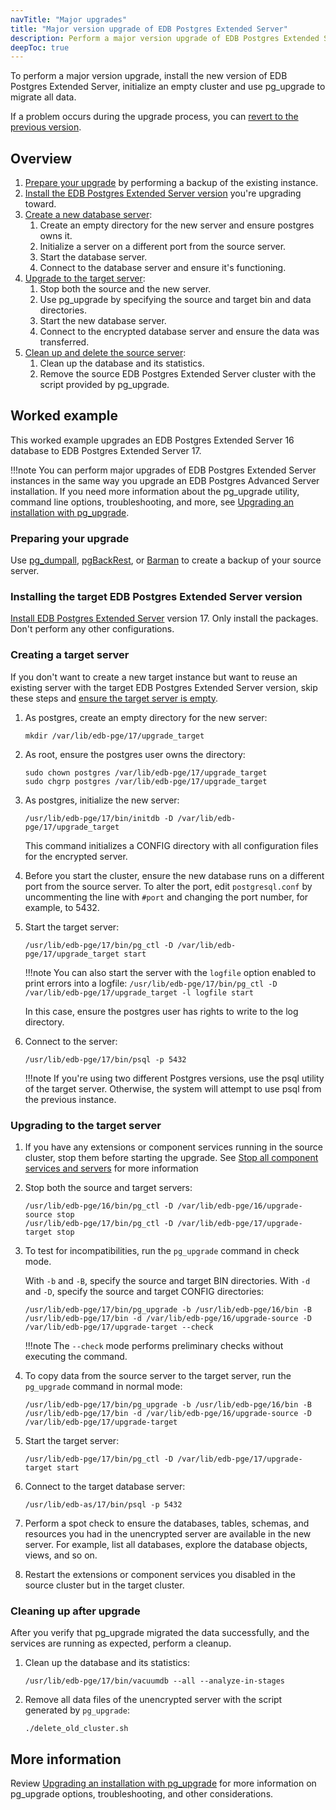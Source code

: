 ```yaml
---
navTitle: "Major upgrades"
title: "Major version upgrade of EDB Postgres Extended Server"
description: Perform a major version upgrade of EDB Postgres Extended Server. 
deepToc: true 
---
```


To perform a major version upgrade, install the new version of EDB Postgres Extended Server, initialize an empty cluster and use pg_upgrade to migrate all data.  

If a problem occurs during the upgrade process, you can [revert to the previous version](/epas/latest/upgrading/major_upgrade/06_reverting_to_the_old_cluster/#reverting_to_the_old_cluster).

## Overview

1. [Prepare your upgrade](#preparing-your-upgrade) by performing a backup of the existing instance.
1. [Install the EDB Postgres Extended Server version](#installing-the-target-edb-postgres-extended-server-version) you're upgrading toward.
1. [Create a new database server](#creating-a-target-server):
    1. Create an empty directory for the new server and ensure postgres owns it.
    1. Initialize a server on a different port from the source server.
    1. Start the database server.
    1. Connect to the database server and ensure it's functioning.
1. [Upgrade to the target server](#upgrading-to-the-target-server):
    1. Stop both the source and the new server. 
    1. Use pg_upgrade by specifying the source and target bin and data directories. 
    1. Start the new database server. 
    1. Connect to the encrypted database server and ensure the data was transferred. 
1. [Clean up and delete the source server](#cleaning-up-after-upgrade):
    1. Clean up the database and its statistics. 
    1. Remove the source EDB Postgres Extended Server cluster with the script provided by pg_upgrade. 

## Worked example

This worked example upgrades an EDB Postgres Extended Server 16 database to EDB Postgres Extended Server 17. 

!!!note
   You can perform major upgrades of EDB Postgres Extended Server instances in the same way you upgrade an EDB Postgres Advanced Server installation. If you need more information about the pg_upgrade utility, command line options, troubleshooting, and more, see [Upgrading an installation with pg_upgrade](/epas/latest/upgrading/major_upgrade/).

### Preparing your upgrade

Use [pg_dumpall](https://www.postgresql.org/docs/current/app-pg-dumpall.html), [pgBackRest](/supported-open-source/pgbackrest/), or [Barman](/supported-open-source/barman/) to create a backup of your source server. 

### Installing the target EDB Postgres Extended Server version

[Install EDB Postgres Extended Server](../installing/) version 17. Only install the packages. Don't perform any other configurations.

### Creating a target server

If you don't want to create a new target instance but want to reuse an existing server with the target EDB Postgres Extended Server version, skip these steps and [ensure the target server is empty](/epas/latest/upgrading/major_upgrade/03_upgrading_to_advanced_server/#step-2---empty-the-target-database). 

1.  As postgres, create an empty directory for the new server: 

    ```
    mkdir /var/lib/edb-pge/17/upgrade_target 
    ```

1.  As root, ensure the postgres user owns the directory:

    ```
    sudo chown postgres /var/lib/edb-pge/17/upgrade_target
    sudo chgrp postgres /var/lib/edb-pge/17/upgrade_target
    ```

1.  As postgres, initialize the new server: 

    ```
    /usr/lib/edb-pge/17/bin/initdb -D /var/lib/edb-pge/17/upgrade_target
    ```

    This command initializes a CONFIG directory with all configuration files for the encrypted server.

1.  Before you start the cluster, ensure the new database runs on a different port from the source server. To alter the port, edit `postgresql.conf` by uncommenting the line with `#port` and changing the port number, for example, to 5432.

1.  Start the target server: 

    ```
    /usr/lib/edb-pge/17/bin/pg_ctl -D /var/lib/edb-pge/17/upgrade_target start
    ```

    !!!note
       You can also start the server with the `logfile` option enabled to print errors into a logfile: 
       `/usr/lib/edb-pge/17/bin/pg_ctl -D /var/lib/edb-pge/17/upgrade_target -l logfile start` 

       In this case, ensure the postgres user has rights to write to the log directory. 

1.  Connect to the server:

    ```
    /usr/lib/edb-pge/17/bin/psql -p 5432
    ```

    !!!note
       If you're using two different Postgres versions, use the psql utility of the target server. Otherwise, the system will attempt to use psql from the previous instance.

### Upgrading to the target server

1.  If you have any extensions or component services running in the source cluster, stop them before starting the upgrade. See [Stop all component services and servers](/epas/latest/upgrading/major_upgrade/03_upgrading_to_advanced_server/#step-4---stop-all-component-services-and-servers) for more information

1.  Stop both the source and target servers:

    ```
    /usr/lib/edb-pge/16/bin/pg_ctl -D /var/lib/edb-pge/16/upgrade-source stop
    /usr/lib/edb-pge/17/bin/pg_ctl -D /var/lib/edb-pge/17/upgrade-target stop
    ```

1.  To test for incompatibilities, run the `pg_upgrade` command in check mode. 

    With `-b` and `-B`, specify the source and target BIN directories. With `-d` and `-D`, specify the source and target CONFIG directories:

    ```
    /usr/lib/edb-pge/17/bin/pg_upgrade -b /usr/lib/edb-pge/16/bin -B /usr/lib/edb-pge/17/bin -d /var/lib/edb-pge/16/upgrade-source -D /var/lib/edb-pge/17/upgrade-target --check
    ```

    !!!note
       The `--check` mode performs preliminary checks without executing the command.

1.  To copy data from the source server to the target server, run the `pg_upgrade` command in normal mode: 

    ```
    /usr/lib/edb-pge/17/bin/pg_upgrade -b /usr/lib/edb-pge/16/bin -B /usr/lib/edb-pge/17/bin -d /var/lib/edb-pge/16/upgrade-source -D /var/lib/edb-pge/17/upgrade-target
    ```

1.  Start the target server: 

    ```
    /usr/lib/edb-pge/17/bin/pg_ctl -D /var/lib/edb-pge/17/upgrade-target start
    ```

1.  Connect to the target database server:

    ```
    /usr/lib/edb-as/17/bin/psql -p 5432
    ```

1.  Perform a spot check to ensure the databases, tables, schemas, and resources you had in the unencrypted server are available in the new server. For example, list all databases, explore the database objects, views, and so on.

1.  Restart the extensions or component services you disabled in the source cluster but in the target cluster. 

### Cleaning up after upgrade

After you verify that pg_upgrade migrated the data successfully, and the services are running as expected, perform a cleanup. 

1.  Clean up the database and its statistics:

    ```
    /usr/lib/edb-pge/17/bin/vacuumdb --all --analyze-in-stages
    ```

1.  Remove all data files of the unencrypted server with the script generated by `pg_upgrade`:

    ```
    ./delete_old_cluster.sh
    ```

## More information

Review [Upgrading an installation with pg_upgrade](/epas/latest/upgrading/major_upgrade/) for more information on pg_upgrade options, troubleshooting, and other considerations.
